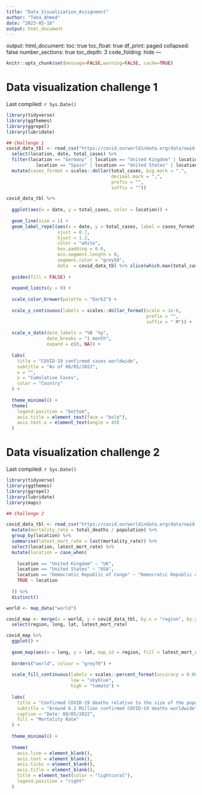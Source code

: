 ```yaml
---
title: "Data_Visualization_Assignment"
author: "Taha_Ahmed"
date: "2023-05-18"
output: html_document
---
```

output:
  html_document:
    toc: true
    toc_float: true
    df_print: paged
    collapsed: false
    number_sections: true
    toc_depth: 3
    code_folding: hide
---

```r
knitr::opts_chunk$set(message=FALSE,warning=FALSE, cache=TRUE)
```



# Data visualization challenge 1

Last compiled: `r Sys.Date()`
```r
library(tidyverse)
library(ggthemes)
library(ggrepel)
library(lubridate)

## CHallenge 1
covid_data_tbl <- read_csv("https://covid.ourworldindata.org/data/owid-covid-data.csv") %>% 
  select(location, date, total_cases) %>% 
  filter(location == "Germany" | location == "United Kingdom" | location == "France" |
           location == "Spain" | location == "United States" | location == "Europe") %>% 
  mutate(cases_format = scales::dollar(total_cases, big.mark = ".",
                                       decimal.mark = ",",
                                       prefix = "",
                                       suffix = ""))

covid_data_tbl %>% 
  
  ggplot(aes(x = date, y = total_cases, color = location)) +
  
  geom_line(size = 1) +
  geom_label_repel(aes(x = date, y = total_cases, label = cases_format, fill = location),
                   vjust = 0.7,
                   hjust = 1.2,
                   color = "white",
                   box.padding = 0.0,
                   min.segment.length = 0,
                   segment.color = "grey50",
                   data  = covid_data_tbl %>% slice(which.max(total_cases))) +
  
  guides(fill = FALSE) +
  
  expand_limits(y = 0) +
  
  scale_color_brewer(palette = "Dark2") +
  
  scale_y_continuous(labels = scales::dollar_format(scale = 1e-6,
                                                    prefix = "",
                                                    suffix = " M")) +
  
  scale_x_date(date_labels = "%B '%y",
               date_breaks = "1 month",
               expand = c(0, NA)) +
  
  labs(
    title = "COVID-19 confirmed cases worldwide",
    subtitle = "As of 08/05/2022",
    x = "",
    y = "Cumulative Cases",
    color = "Country"
  ) +
  
  theme_minimal() +
  theme(
    legend.position = "bottom",
    axis.title = element_text(face = "bold"),
    axis.text.x = element_text(angle = 45)
  )

```



# Data visualization challenge 2

Last compiled: `r Sys.Date()`

```r
library(tidyverse)
library(ggthemes)
library(ggrepel)
library(lubridate)
library(maps)

## Challenge 2

covid_data_tbl <- read_csv("https://covid.ourworldindata.org/data/owid-covid-data.csv") %>% 
  mutate(mortality_rate = total_deaths / population) %>% 
  group_by(location) %>% 
  summarise(latest_mort_rate = last(mortality_rate)) %>% 
  select(location, latest_mort_rate) %>% 
  mutate(location = case_when(
    
    location == "United Kingdom" ~ "UK",
    location == "United States" ~ "USA",
    location == "Democratic Republic of Congo" ~ "Democratic Republic of the Congo",
    TRUE ~ location
    
  )) %>%
  distinct()

world <- map_data("world")

covid_map <- merge(x = world, y = covid_data_tbl, by.x = "region", by.y = "location") %>% 
  select(region, long, lat, latest_mort_rate)

covid_map %>% 
  ggplot() +
  
  geom_map(aes(x = long, y = lat, map_id = region, fill = latest_mort_rate), map = world) +
  
  borders("world", colour = "grey70") +
  
  scale_fill_continuous(labels = scales::percent_format(accuracy = 0.001), 
                        low = "skyblue", 
                        high = "tomato") +
  
  labs(
    title = "Confirmed COVID-19 deaths relative to the size of the population",
    subtitle = "Around 6.2 Million confirmed COVID-19 deaths worldwide",
    caption = "Date: 08/05/2022",
    fill = "Mortality Rate"
  ) +
  
  theme_minimal() +
  
  theme(
    axis.line = element_blank(),
    axis.text = element_blank(),
    axis.ticks = element_blank(),
    axis.title = element_blank(),
    title = element_text(color = "lightcoral"),
    legend.position = "right"
  )

```

